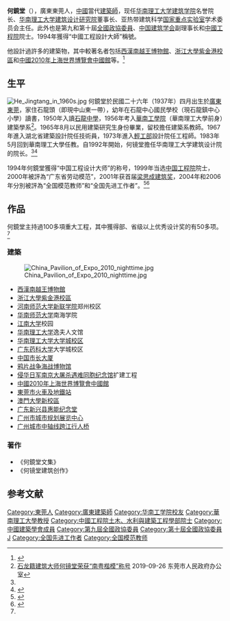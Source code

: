 {{Infobox architect
|name = 何鏡堂
|image                = 何镜堂院士 2019-11-28.png
|image_size           =
|caption              = 
|nationality = {{PRC}}
|birth_date = {{birth year and age|1938|4}}
|birth_place = {{CHN-1928}}[[廣東省|廣東省]][[東莞|東莞]][[石龍鎮|石龍鎮]]
|alma_mater = [[華南工學院|華南工學院]]
|significant_buildings= {{Plainlist|
* [[西漢南越王博物館|西漢南越王博物館]]
*[[浙江大學紫金港校區|浙江大學紫金港校區]]
*[[安徽师范大学|安徽师范大学]]花津校区
*[[华南师范大学|华南师范大学]]南海校区
* [[中國2010年上海世界博覽會中國館|中國2010年上海世界博覽會中國館]]等
}}
|significant_projects = {{Plainlist|
* [[侵华日军南京大屠杀遇难同胞纪念馆|侵华日军南京大屠杀遇难同胞纪念馆]]擴建工程
}}
}}

'''何鏡堂'''（{{bd|1938年|4月||}}），廣東東莞人，[[中國|中國]]當代[[建築師|建築師]]，现任[[华南理工大学|华南理工大学]][[华南理工大学建筑学院|建筑学院]]名誉院长、[[华南理工大学建筑设计研究院|华南理工大学建筑设计研究院]]董事长、亚热带建筑科学[[中华人民共和国国家重点实验室列表|国家重点实验室]]学术委员会主任。此外也是第九和第十屆[[全國政協委員|全國政協委員]]、[[中国建筑学会|中国建筑学会]]副理事长和[[中國工程院|中國工程院]]院士。1994年獲得“中國工程設計大師”稱號。

他設計過許多的建築物，其中較著名者包括[[西漢南越王博物館|西漢南越王博物館]]、[[浙江大學紫金港校區|浙江大學紫金港校區]]和[[中國2010年上海世界博覽會中國館|中國2010年上海世界博覽會中國館]]等。<ref name="主題">{{Cite web|url=http://szsb.sznews.com/html/2014-06/25/content_2920026.htm|title=何镜堂：传承与创新是建筑永恒的主题|accessdate=2015-01-04|author=劉雙|date=2014-06-25|work=|publisher=[[深圳商報|深圳商報]]|deadurl=yes|archiveurl=https://web.archive.org/web/20150106051732/http://szsb.sznews.com/html/2014-06/25/content_2920026.htm|archivedate=2015-01-06}}</ref>

==生平==
[[File:He_Jingtang_in_1960s.jpg|thumb]]
何鏡堂於民國二十六年（1937年）四月出生於[[廣東|廣東]][[東莞|東莞]]，家住石龍頭（即現中山東一帶），幼年在石龍中心國民學校（現石龍鎮中心小學）讀書，1950年入讀[[石龍中學|石龍中學]]，1956年考入[[華南工學院|華南工學院]]（華南理工大學前身）建築學系<ref>[http://zwgk.dg.gov.cn/007331179/0807/201909/b04b74f8d7894a879421ca2afaa8cba8.shtml 石龙籍建筑大师何镜堂荣获“南粤楷模”称号] {{Wayback|url=http://zwgk.dg.gov.cn/007331179/0807/201909/b04b74f8d7894a879421ca2afaa8cba8.shtml |date=20191123073735 }} 2019-09-26  东莞市人民政府办公室</ref>。1965年8月以民用建築研究生身份畢業，留校擔任建築系教師。1967年進入湖北省建築設計院任技術員，1973年進入[[中华人民共和国轻工业部|輕工部]]設計院任工程師。1983年5月回到華南理工大學任教。自1992年開始，何镜堂擔任华南理工大学建筑设计院的院长。<ref name="導師"/><ref name="常勝將軍">{{Cite web|url=http://news.163.com/14/0913/07/A60N809K00014AED.html|title=何镜堂：建筑设计没有“常胜将军”(组图)|accessdate=2015-01-04|author=|date=2014-09-13|work=|publisher=[[廣州日報|廣州日報]]|archive-url=https://web.archive.org/web/20150104200043/http://news.163.com/14/0913/07/A60N809K00014AED.html|archive-date=2015-01-04|dead-url=yes}}</ref> 

1994年何鏡堂獲得“中国工程设计大师”的称号，1999年当选[[中国工程院|中国工程院]]院士，2000年被評為“广东省劳动模范”，2001年获首届[[梁思成建筑奖|梁思成建筑奖]]，2004年和2006年分別被評為“全国模范教师”和“全国先进工作者”。<ref name="名人堂">{{Cite web|url=http://sz.house.sina.com.cn/zhuanti/mrt8/|title=何镜堂：中國館之父|accessdate=2015-01-04|author=|date=|work=|publisher=新浪名人堂|deadurl=yes|archiveurl=https://web.archive.org/web/20150104191756/http://sz.house.sina.com.cn/zhuanti/mrt8/|archivedate=2015-01-04}}</ref><ref name="導師">{{Cite web|url=http://202.38.193.241/yanzhao/daoshi/showdetail2.asp?xm=%BA%CE%BE%B5%CC%C3&xy=003&zy=081300|title=华南理工大学研究生导师简介|accessdate=2015-01-04|author=|date=|work=|publisher=[[華南理工大學|華南理工大學]]|archive-date=2015-01-04|archive-url=https://web.archive.org/web/20150104192051/http://202.38.193.241/yanzhao/daoshi/showdetail2.asp?xm=%BA%CE%BE%B5%CC%C3&xy=003&zy=081300|dead-url=yes}}</ref>

==作品==
何鏡堂主持過100多項重大工程，其中獲得部、省级以上优秀设计奖的有50多项。<ref name="導師"/>

===建築===
[[File:China_Pavilion_of_Expo_2010_nighttime.jpg|thumb]]
*[[西漢南越王博物館|西漢南越王博物館]]
*[[浙江大學紫金港校區|浙江大學紫金港校區]]
*[[河南师范大学新联学院|河南师范大学新联学院]]郑州校区
*[[华南师范大学|华南师范大学]]南海学院
*[[江南大学|江南大学]]校园
*[[华南理工大学|华南理工大学]]逸夫人文馆
*[[华南理工大学大学城校区|华南理工大学大学城校区]]
*[[广东药科大学|广东药科大学]]大学城校区
*[[中国市长大厦|中国市长大厦]]
*[[鸦片战争海战博物馆|鸦片战争海战博物馆]]
*[[侵华日军南京大屠杀遇难同胞纪念馆|侵华日军南京大屠杀遇难同胞纪念馆]]扩建工程
*[[中国2010年上海世界博览会中国馆|中國2010年上海世界博覽會中國館]]
*[[東莞站|東莞市火車及地鐵站]]
*[[澳門大學新校區|澳門大學新校區]]
*[[广东新兴县惠能纪念堂|广东新兴县惠能纪念堂]]
*[[广州市城市规划展览中心|广州市城市规划展览中心]]
*[[广州城市中轴线跨江行人桥|广州城市中轴线跨江行人桥]]

===著作===
*《何鏡堂文集》
*《何镜堂建筑创作》

==参考文献==
{{reflist}}
{{中國工程院土木、水利與建築工程學部院士}}
{{Authority control}}
{{DEFAULTSORT:He Jingtang}}
[[Category:東莞人|Category:東莞人]]
[[Category:廣東建築師|Category:廣東建築師]]
[[Category:华南工学院校友|Category:华南工学院校友]]
[[Category:華南理工大學教授|Category:華南理工大學教授]]
[[Category:中國工程院土木、水利與建築工程學部院士|Category:中國工程院土木、水利與建築工程學部院士]]
[[Category:中國建築學會成員|Category:中國建築學會成員]]
[[Category:第九屆全國政協委員|Category:第九屆全國政協委員]]
[[Category:第十屆全國政協委員|Category:第十屆全國政協委員]]
[[Category:何姓|J]]
[[Category:全国先进工作者|Category:全国先进工作者]]
[[Category:全国模范教师|Category:全国模范教师]]